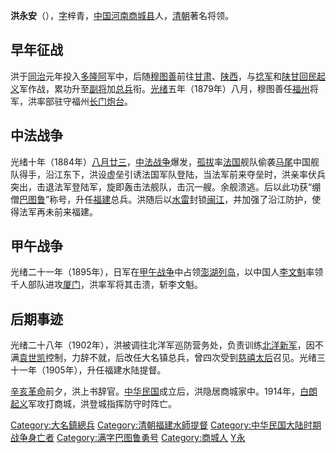 '''洪永安'''（{{bd|1845年||1914年|catIdx=H洪}}），[[表字|字]]梓青，[[中国|中国]][[河南|河南]][[商城县|商城县]]人，[[清朝|清朝]]著名将领。

==早年征战==
洪于[[同治|同治]]元年投入[[多隆阿|多隆阿]]军中，后随[[穆图善|穆图善]]前往[[甘肃|甘肃]]、[[陕西|陕西]]，与[[捻军|捻军]]和[[同治陕甘回变|陕甘回民起义]]军作战，累功升至[[副将|副将]]加[[总兵|总兵]]衔。[[光绪|光绪]]五年（1879年）八月，穆图善任[[福州|福州]]将军，洪率部驻守福州[[长门炮台|长门炮台]]。

==中法战争==
光绪十年（1884年）[[八月廿三|八月廿三]]，[[中法战争|中法战争]]爆发，[[孤拔|孤拔]]率[[法国|法国]]舰队偷袭[[马尾港|马尾]]中国舰队得手，沿江东下，洪设虚垒引诱法国军队登陆，当法军前来夺垒时，洪亲率伏兵突出，击退法军登陆军，旋即轰击法舰队，击沉一艘。余舰溃逃。后以此功获“绷僧[[巴图鲁|巴图鲁]]”称号，升任[[福建|福建]]总兵。洪随后以[[水雷|水雷]]封锁[[闽江|闽江]]，并加强了沿江防护，使得法军再未前来福建。

==甲午战争==
光绪二十一年（1895年），日军在[[甲午战争|甲午战争]]中占领[[澎湖列岛|澎湖列岛]]，以中国人[[李文魁|李文魁]]率领千人部队进攻[[厦门|厦门]]，洪率军将其击溃，斩李文魁。

==后期事迹==
光绪二十八年（1902年），洪被调往北洋军巡防营务处，负责训练[[北洋新军|北洋新军]]，因不满[[袁世凯|袁世凯]]控制，力辞不就，后改任大名镇总兵，曾四次受到[[慈禧太后|慈禧太后]]召见。光绪三十一年（1905年），升任福建水陆提督。

[[辛亥革命|辛亥革命]]前夕，洪上书辞官。[[中华民国|中华民国]]成立后，洪隐居商城家中。1914年，[[白朗起义|白朗起义]]军攻打商城，洪登城指挥防守时阵亡。 

{{DEFAULTSORT:H}}
[[Category:大名鎮總兵|Category:大名鎮總兵]]
[[Category:清朝福建水師提督|Category:清朝福建水師提督]]
[[Category:中华民国大陆时期战争身亡者|Category:中华民国大陆时期战争身亡者]]
[[Category:满字巴图鲁勇号|Category:满字巴图鲁勇号]]
[[Category:商城人|Category:商城人]]
[[Category:洪姓|Y永]]